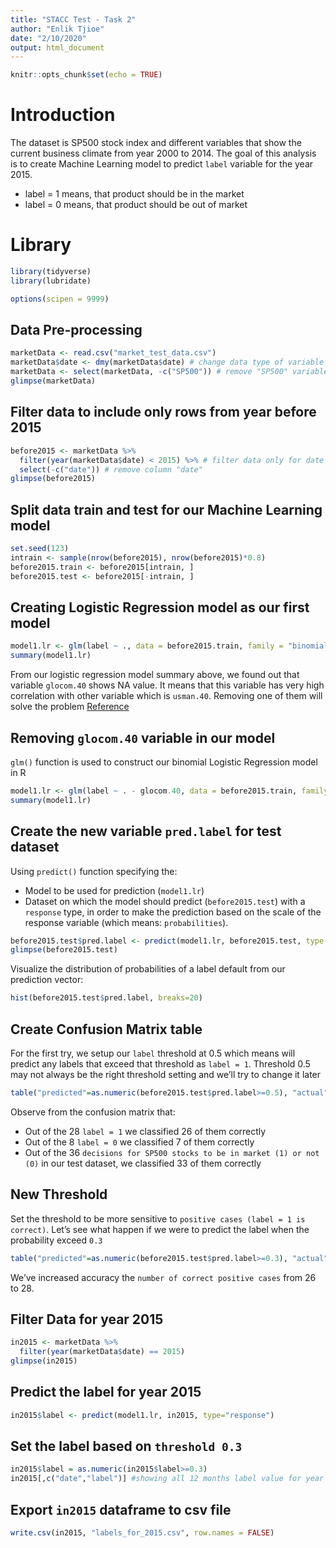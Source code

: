 ```yaml
---
title: "STACC Test - Task 2"
author: "Enlik Tjioe"
date: "2/10/2020"
output: html_document
---
```


```r
knitr::opts_chunk$set(echo = TRUE)
```

# Introduction
The dataset is SP500 stock index and different variables that show the current business climate from year 2000 to 2014.
The goal of this analysis is to create Machine Learning model to predict `label` variable for the year 2015.

- label = 1 means, that product should be in the market
- label = 0 means, that product should be out of market


# Library
```r
library(tidyverse)
library(lubridate)

options(scipen = 9999)
```


## Data Pre-processing
```r
marketData <- read.csv("market_test_data.csv")
marketData$date <- dmy(marketData$date) # change data type of variable "date" from factor to Date
marketData <- select(marketData, -c("SP500")) # remove "SP500" variable
glimpse(marketData)
```

## Filter data to include only rows from year before 2015 
```r
before2015 <- marketData %>%
  filter(year(marketData$date) < 2015) %>% # filter data only for date before year 2015
  select(-c("date")) # remove column "date"
glimpse(before2015)
```

## Split data train and test for our Machine Learning model
```r
set.seed(123)
intrain <- sample(nrow(before2015), nrow(before2015)*0.8)
before2015.train <- before2015[intrain, ]
before2015.test <- before2015[-intrain, ]
```

## Creating Logistic Regression model as our first model
```r
model1.lr <- glm(label ~ ., data = before2015.train, family = "binomial") # create model with all predictors
summary(model1.lr)
```
From our logistic regression model summary above, we found out that variable `glocom.40` shows NA value. It means that this variable has very high correlation with other variable which is `usman.40`. Removing one of them will solve the problem
[Reference](https://stats.stackexchange.com/questions/212903/na-in-glm-model)


## Removing `glocom.40` variable in our model
`glm()` function is used to construct our binomial Logistic Regression model in R 
```r
model1.lr <- glm(label ~ . - glocom.40, data = before2015.train, family = "binomial")
summary(model1.lr)
```

## Create the new variable `pred.label` for test dataset
Using `predict()` function specifying the:

- Model to be used for prediction (`model1.lr`)
- Dataset on which the model should predict (`before2015.test`) with a `response` type, in order to make the prediction based on the scale of the response variable (which means: `probabilities`).

```r
before2015.test$pred.label <- predict(model1.lr, before2015.test, type = "response")
glimpse(before2015.test)
```

Visualize the distribution of probabilities of a label default from our prediction vector:
```r
hist(before2015.test$pred.label, breaks=20)
```

## Create Confusion Matrix table
For the first try, we setup our `label` threshold at 0.5 which means will predict any labels that exceed that threshold as `label = 1`.
Threshold 0.5 may not always be the right threshold setting and we’ll try to change it later
```r
table("predicted"=as.numeric(before2015.test$pred.label>=0.5), "actual"=before2015.test$label)
```
Observe from the confusion matrix that:

- Out of the 28 `label = 1` we classified 26 of them correctly
- Out of the 8 `label = 0` we classified 7 of them correctly
- Out of the 36 `decisions for SP500 stocks to be in market (1) or not (0)` in our test dataset, we classified 33 of them correctly

## New Threshold
Set the threshold to be more sensitive to `positive cases (label = 1 is correct)`.
Let’s see what happen if we were to predict the label when the probability exceed `0.3`
```r
table("predicted"=as.numeric(before2015.test$pred.label>=0.3), "actual"=before2015.test$label)
```
We've increased accuracy the `number of correct positive cases` from 26 to 28. 

## Filter Data for year 2015
```r
in2015 <- marketData %>% 
  filter(year(marketData$date) == 2015)
glimpse(in2015)
```

## Predict the label for year 2015
```r
in2015$label <- predict(model1.lr, in2015, type="response")
```

## Set the label based on `threshold 0.3`
```r
in2015$label = as.numeric(in2015$label>=0.3)
in2015[,c("date","label")] #showing all 12 months label value for year 2015
```

## Export `in2015` dataframe to csv file
```r
write.csv(in2015, "labels_for_2015.csv", row.names = FALSE)
```

